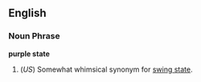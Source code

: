 ==English==

===Noun Phrase===
'''purple state'''

# (''US'') Somewhat whimsical synonym for [[swing state]].